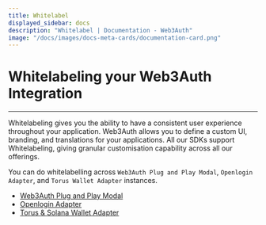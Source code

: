 ```yaml
---
title: Whitelabel
displayed_sidebar: docs
description: "Whitelabel | Documentation - Web3Auth"
image: "/docs/images/docs-meta-cards/documentation-card.png"
---
```


# Whitelabeling your Web3Auth Integration

---

Whitelabeling gives you the ability to have a consistent user experience throughout your application. Web3Auth allows you to define a custom UI,
branding, and translations for your applications. All our SDKs support Whitelabeling, giving granular customisation capability across all our
offerings.

You can do whitelabelling across `Web3Auth Plug and Play Modal`, `Openlogin Adapter`, and `Torus Wallet Adapter` instances.

- [Web3Auth Plug and Play Modal](/whitelabel/login-modal)
- [Openlogin Adapter](/whitelabel/user-flow-screens)
- [Torus & Solana Wallet Adapter](/whitelabel/torus-wallet-plugin)
